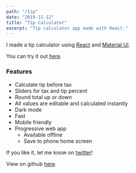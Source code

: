 ```yaml
---
path: "/tip"
date: "2019-11-12"
title: "Tip Calculator"
excerpt: "Tip calculator app made with React."
---
```


I made a tip calculator using [React](https://reactjs.org/) and [Material UI](https://material-ui.com/).

You can try it out [here](https://tip.makoncline.com).

### Features

- Calculate tip before tax
- Sliders for tax and tip percent
- Round total up or down
- All values are editable and calculated instantly
- Dark mode
- Fast
- Mobile friendly
- Progressive web app
  - Available offline
  - Save to phone home screen

If you like it, let me know on [twitter](https://twitter.com/makoncline)!

View on github [here](https://github.com/makoncline/tip).
